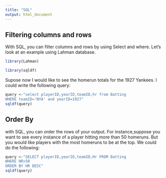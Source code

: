 ```yaml
---
title: "SQL"
output: html_document
---
```


## Filtering columns and rows

With SQL, you can filter columns and rows by using Select and where. Let's look at an example using Lahman database.

```r
library(Lahman)

library(sqldf)
```


Supose now  I would like to see the homerun totals for the 1927 Yankees. I could write the following query:

```r
query <-"select playerID,yearID,teamID,hr from Batting
WHERE teamID='NYA' and yearID=1927"
sqldf(query)
```

## Order By

with SQL, you can order the rows of your output. For instance,suppose you want to see every instance of a player hitting more than 50 homeruns. But you would like players with the most homeruns to be at the top. We could do the following:
```r
query <-"SELECT playerID,yearID,teamID,Hr FROM Batting
WHERE HR>50
ORDER BY HR DESC"
sqldf(query)
```





